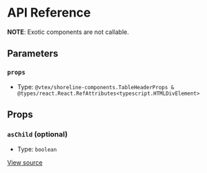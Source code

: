 # API Reference

**NOTE**: Exotic components are not callable.

## Parameters

### `props`

- Type: `@vtex/shoreline-components.TableHeaderProps & @types/react.React.RefAttributes<typescript.HTMLDivElement>`

## Props

### `asChild` (optional)

- Type: `boolean`

[View source](https://github.com/vtex/shoreline/blob/e814fc6cb/packages/components/src/table/table-header.tsx#L5)

